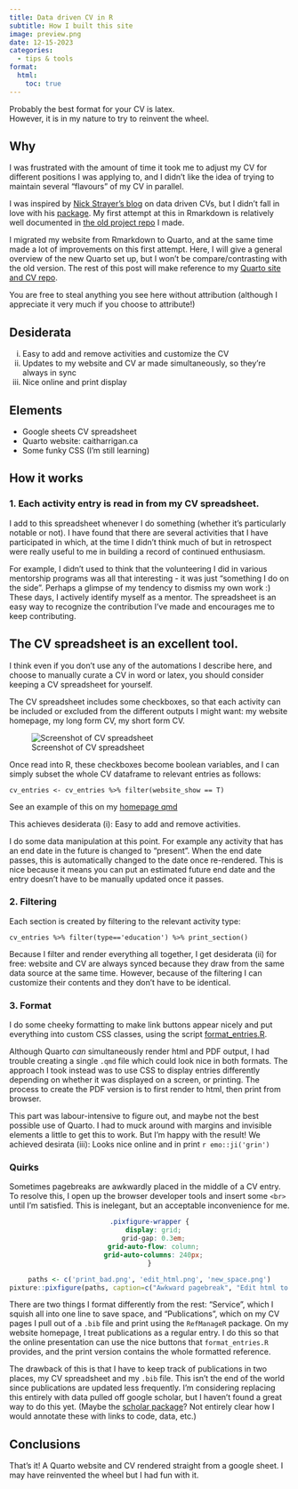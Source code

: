 ```yaml
---
title: Data driven CV in R
subtitle: How I built this site 
image: preview.png
date: 12-15-2023
categories:
  - tips & tools
format:
  html:
    toc: true
---
```


Probably the best format for your CV is latex.\
However, it is in my nature to try to reinvent the wheel.

## Why

I was frustrated with the amount of time it took me to adjust my CV for different positions I was applying to, and I didn't like the idea of trying to maintain several "flavours" of my CV in parallel.

I was inspired by [Nick Strayer's blog](https://livefreeordichotomize.com/posts/2019-09-04-data-driven-cv/) on data driven CVs, but I didn't fall in love with his [package](https://nickstrayer.me/datadrivencv/). My first attempt at this in Rmarkdown is relatively well documented in [the old project repo](https://github.com/harrig12/cait-vitae) I made.

I migrated my website from Rmarkdown to Quarto, and at the same time made a lot of improvements on this first attempt. Here, I will give a general overview of the new Quarto set up, but I won't be compare/contrasting with the old version. The rest of this post will make reference to my [Quarto site and CV repo](https://github.com/harrig12/caitharrigan.ca/tree/Quarto).

You are free to steal anything you see here without attribution (although I appreciate it very much if you choose to attribute!)

## Desiderata

i)  Easy to add and remove activities and customize the CV
ii) Updates to my website and CV ar made simultaneously, so they're always in sync
iii) Nice online and print display

## Elements

-   Google sheets CV spreadsheet
-   Quarto website: caitharrigan.ca
-   Some funky CSS (I'm still learning)

## How it works

### 1. Each activity entry is read in from my CV spreadsheet.

I add to this spreadsheet whenever I do something (whether it's particularly notable or not). I have found that there are several activities that I have participated in which, at the time I didn't think much of but in retrospect were really useful to me in building a record of continued enthusiasm.

For example, I didn't used to think that the volunteering I did in various mentorship programs was all that interesting - it was just "something I do on the side". [Perhaps a glimpse of my tendency to dismiss my own work :)]{.aside} These days, I actively identify myself as a mentor. The spreadsheet is an easy way to recognize the contribution I've made and encourages me to keep contributing.

::: callout-tip
## The CV spreadsheet is an excellent tool.

I think even if you don't use any of the automations I describe here, and choose to manually curate a CV in word or latex, you should consider keeping a CV spreadsheet for yourself.
:::

The CV spreadsheet includes some checkboxes, so that each activity can be included or excluded from the different outputs I might want: my website homepage, my long form CV, my short form CV.

![Screenshot of CV spreadsheet](preview.png)

Once read into R, these checkboxes become boolean variables, and I can simply subset the whole CV dataframe to relevant entries as follows:

`cv_entries <- cv_entries %>% filter(website_show == T)`

See an example of this on my [homepage qmd](https://github.com/harrig12/caitharrigan.ca/blob/b6957968a7185e936faeb692087911df5f75fda6/index.qmd#L51)

This achieves desiderata (i): Easy to add and remove activities.

I do some data manipulation at this point. For example any activity that has an end date in the future is changed to "present". When the end date passes, this is automatically changed to the date once re-rendered. This is nice because it means you can put an estimated future end date and the entry doesn't have to be manually updated once it passes.

### 2. Filtering

Each section is created by filtering to the relevant activity type:

`cv_entries %>% filter(type=='education') %>% print_section()`

Because I filter and render everything all together, I get desiderata (ii) for free: website and CV are always synced because they draw from the same data source at the same time. However, because of the filtering I can customize their contents and they don't have to be identical.

### 3. Format

I do some cheeky formatting to make link buttons appear nicely and put everything into custom CSS classes, using the script [format_entries.R](https://github.com/harrig12/caitharrigan.ca/blob/b6957968a7185e936faeb692087911df5f75fda6/format_entries.R).

Although Quarto *can* simultaneously render html and PDF output, I had trouble creating a single `.qmd` file which could look nice in both formats. The approach I took instead was to use CSS to display entries differently depending on whether it was displayed on a screen, or printing. The process to create the PDF version is to first render to html, then print from browser.

This part was labour-intensive to figure out, and maybe not the best possible use of Quarto. I had to muck around with margins and invisible elements a little to get this to work. But I'm happy with the result! We achieved desirata (iii): Looks nice online and in print `r emo::ji('grin')`

### Quirks

Sometimes pagebreaks are awkwardly placed in the middle of a CV entry. To resolve this, I open up the browser developer tools and insert some `<br>` until I'm satisfied. This is inelegant, but an acceptable inconvenience for me.

<center>

```css
.pixfigure-wrapper {
  display: grid;
  grid-gap: 0.3em;
  grid-auto-flow: column;
  grid-auto-columns: 240px;
}
```

```r
paths <- c('print_bad.png', 'edit_html.png', 'new_space.png')
pixture::pixfigure(paths, caption=c("Awkward pagebreak", "Edit html to add loads of breaks", "New spacing in PDF"))

```

</center>

There are two things I format differently from the rest: "Service", which I squish all into one line to save space, and "Publications", which on my CV pages I pull out of a `.bib` file and print using the `RefManageR` package. On my website homepage, I treat publications as a regular entry. I do this so that the online presentation can use the nice buttons that `format_entries.R` provides, and the print version contains the whole formatted reference.

The drawback of this is that I have to keep track of publications in two places, my CV spreadsheet and my `.bib` file. This isn't the end of the world since publications are updated less frequently. I'm considering replacing this entirely with data pulled off google scholar, but I haven't found a great way to do this yet. (Maybe the [scholar package](https://cran.r-project.org/web/packages/scholar/index.html)? Not entirely clear how I would annotate these with links to code, data, etc.)

## Conclusions

That's it! A Quarto website and CV rendered straight from a google sheet. I may have reinvented the wheel but I had fun with it.


